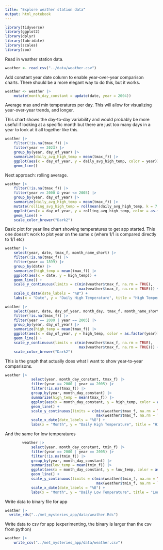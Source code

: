 ```yaml
---
title: "Explore weather station data"
output: html_notebook
---
```


```r
library(tidyverse)
library(ggplot2)
library(dplyr)
library(lubridate)
library(scales)
library(zoo)
```

Read in weather station data.

```r
weather <- read_csv("../data/weather.csv")
```
Add constant year date column to enable year-over-year comparison charts. There should be a more elegant way to do this, but it works.
```r
weather <- weather |> 
    mutate(month_day_constant = update(date, year = 2004))
```



Average max and min temperatures per day. This will allow for visualizing year-over-year trends, and longer.

This chart shows the day-to-day variability and would probably be more useful if looking at a specific month but there are just too many days in a year to look at it all together like this.
```r
weather |> 
    filter(!is.na(tmax_f)) |> 
    filter(year == 2023) |> 
    group_by(year, day_of_year) |> 
    summarize(daily_avg_high_temp = mean(tmax_f)) |> 
    ggplot(aes(x = day_of_year, y = daily_avg_high_temp, color = year)) +
    geom_line()
```

Next approach: rolling average.
```r
weather |> 
    filter(!is.na(tmax_f)) |> 
    filter(year >= 2000 & year <= 2005) |> 
    group_by(year, day_of_year) |> 
    summarize(daily_avg_high_temp = mean(tmax_f)) |>  
    mutate(rolling_avg_high_temp = rollmean(daily_avg_high_temp, k = 7, align = "right", fill = NA)) |> 
    ggplot(aes(x = day_of_year, y = rolling_avg_high_temp, color = as.factor(year))) +
    geom_line() +
    scale_color_brewer("Dark2")
```

Basic plot for year line chart showing temperatures to get app started.
This one doesn't work to plot year on the same x (where 1/1 is compared directly to 1/1 etc)
```r
weather |> 
    select(year, date, tmax_f, month_name_short) |> 
    filter(!is.na(tmax_f)) |> 
    filter(year == 1899) |> 
    group_by(date) |> 
    summarize(high_temp = mean(tmax_f)) |> 
    ggplot(aes(x = date, y = high_temp)) +
    geom_line() +
    scale_y_continuous(limits = c(min(weather$tmax_f, na.rm = TRUE),
                                  max(weather$tmax_f, na.rm = TRUE))) +
    scale_x_date(date_labels = "%B") +
    labs(x = "Date", y = "Daily High Temperature", title = "High Temperature by Day")
```

```r
weather |> 
    select(year, date, day_of_year, month_day, tmax_f, month_name_short) |> 
    filter(!is.na(tmax_f)) |> 
    filter(year == 2000 | year == 2005) |> 
    group_by(year, day_of_year) |> 
    summarize(high_temp = mean(tmax_f)) |>  
    ggplot(aes(x = day_of_year, y = high_temp, color = as.factor(year))) +
    geom_line() +
    scale_y_continuous(limits = c(min(weather$tmax_f, na.rm = TRUE),
                                  max(weather$tmax_f, na.rm = TRUE))) +
    scale_color_brewer("Dark2")
```


This is the graph that actually does what I want to show year-to-year comparisons.
```r
weather |> 
            select(year, month_day_constant, tmax_f) |> 
            filter(year == 2000 | year == 2005) |> 
            filter(!is.na(tmax_f)) |> 
            group_by(year, month_day_constant) |> 
            summarize(high_temp = mean(tmax_f)) |> 
            ggplot(aes(x = month_day_constant, y = high_temp, color = as.factor(year))) +
            geom_line() +
            scale_y_continuous(limits = c(min(weather$tmax_f, na.rm = TRUE),
                                          max(weather$tmax_f, na.rm = TRUE))) +
            scale_x_date(date_labels = "%B") +
            labs(x = "Month", y = "Daily High Temperature", title = "High Temperature by Day")
```

And the same for low temperatures
```r
        weather |> 
            select(year, month_day_constant, tmin_f) |> 
            filter(year == 2000 | year == 2005) |> 
            filter(!is.na(tmin_f)) |> 
            group_by(year, month_day_constant) |> 
            summarize(low_temp = mean(tmin_f)) |> 
            ggplot(aes(x = month_day_constant, y = low_temp, color = as.factor(year))) +
            geom_line() +
            scale_y_continuous(limits = c(min(weather$tmin_f, na.rm = TRUE),
                                          max(weather$tmin_f, na.rm = TRUE))) +
            scale_x_date(date_labels = "%B") +
            labs(x = "Month", y = "Daily Low Temperature", title = "Low Temperature by Day")
```







Write data to binary file for app
```r
weather |> 
  write_rds("../met_mysteries_app/data/weather.Rds")
```

Write data to csv for app (experimenting, the binary is larger than the csv from python)
```r
weather |> 
    write_csv("../met_mysteries_app/data/weather.csv")
```




